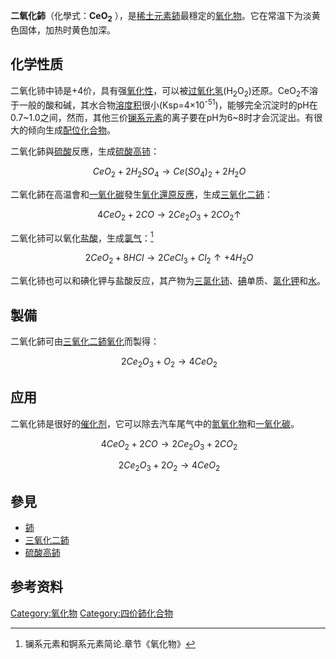 {{Chembox
|   Name = 二氧化鈰
|   ImageFile = Cerium(IV) oxide.jpg
|   ImageFile1 = Ceria-3D-ionic.png
| IUPACName = Cerium(Ⅳ) oxide
|   OtherNames = 氧化鈰（Ⅳ）
|Section1={{Chembox Identifiers
| ChemSpiderID_Ref = {{chemspidercite|correct|chemspider}}
| ChemSpiderID = 8395107
| PubChem = 73963
| ChEBI_Ref = {{ebicite|changed|EBI}} 
| ChEBI = 79089
| UNII_Ref = {{fdacite|changed|FDA}}
| UNII = 619G5K328Y
| InChI = 1/Ce.2O/q+4;2*-2
| SMILES = [O-2]=[Ce+4]=[O-2]
| InChIKey = OFJATJUUUCAKMK-UHFFFAOYAX
| StdInChI_Ref = {{stdinchicite|correct|chemspider}}
| StdInChI = 1S/Ce.2O/q+4;2*-2
| StdInChIKey_Ref = {{stdinchicite|correct|chemspider}}
| StdInChIKey = OFJATJUUUCAKMK-UHFFFAOYSA-N
| CASNo = 1306-38-3
| CASNo_Ref = {{cascite|correct|CAS}}
| CASNo2_Ref = {{cascite|changed|??}}
| CASNo2 = 12014-56-1
| CASNo2_Comment = (monohydrate)
  }}
|Section2 = {{Chembox Properties
|   Formula = CeO<sub>2</sub>
|   MolarMass = 172.115
|   Appearance = 黃白色[[固體|固體]]
|   Density = 7.65 g/cm<sup>3</sup>
|   Solubility = 难溶
|   MeltingPt = 2400℃
|   BoilingPt = 3500℃
  }}
}}
'''二氧化鈰'''（化學式：'''CeO<sub>2</sub>''' ），是[[稀土元素|稀土元素]][[鈰|鈰]]最穩定的[[氧化物|氧化物]]。它在常温下为淡黄色固体，加热时黄色加深。

==化学性质==
二氧化铈中铈是+4价，具有强[[氧化性|氧化性]]，可以被[[过氧化氢|过氧化氢]](H<sub>2</sub>O<sub>2</sub>)还原。CeO<sub>2</sub>不溶于一般的酸和碱，其水合物[[溶度积|溶度积]]很小(Ksp=4×10<sup>-51</sup>)，能够完全沉淀时的pH在0.7~1.0之间，然而，其他三价[[镧系元素|镧系元素]]的离子要在pH为6~8时才会沉淀出。有很大的倾向生成[[配位化合物|配位化合物]]。

二氧化鈰與[[硫酸|硫酸]]反應，生成[[硫酸高铈|硫酸高铈]]：

:<math>\ CeO_2+2H_2SO_4\to Ce(SO_4)_2+2H_2O</math>

二氧化鈰在高温會和[[一氧化碳|一氧化碳]]發生[[氧化還原反應|氧化還原反應]]，生成[[三氧化二鈰|三氧化二鈰]]：

:<math>\ 4CeO_2+2CO\to 2Ce_2O_3+2CO_2\uparrow</math>

二氧化铈可以氧化[[盐酸|盐酸]]，生成[[氯气|氯气]]：<ref>镧系元素和锕系元素简论.章节《氧化物》</ref>
:<math>\ 2CeO_2+8HCl\to 2CeCl_3+Cl_2\uparrow +4H_2O</math>

二氧化铈也可以和碘化钾与盐酸反应，其产物为[[三氯化铈|三氯化铈]]、[[碘|碘]]单质、[[氯化钾|氯化钾]]和[[水|水]]。

== 製備 ==
二氧化鈰可由[[三氧化二鈰|三氧化二鈰]][[氧化|氧化]]而製得：

:<math>\ 2Ce_2O_3+O_2\to 4CeO_2</math>

==应用==
二氧化铈是很好的[[催化剂|催化剂]]，它可以除去汽车尾气中的[[氮氧化物|氮氧化物]]和[[一氧化碳|一氧化碳]]。<!--英文维基不是可靠来源 <ref>http://en.wikipedia.org/wiki/Cerium(IV)_oxide#As_a_catalyst</ref>Ce<sup>4+</sup>-->
:<math>\ 4CeO_2+2CO\to 2Ce_2O_3+2CO_2</math>
:<math>\ 2Ce_2O_3+2O_2\to 4CeO_2</math><!-- 催化剂要求反应前后物质不变，故补上这一行-->

== 參見 ==
*[[鈰|鈰]]
*[[三氧化二鈰|三氧化二鈰]]
*[[硫酸高鈰|硫酸高鈰]]

==参考资料==
{{reflist}}

{{铈化合物}}
{{氧化物}}

[[Category:氧化物|Category:氧化物]]
[[Category:四价鈰化合物|Category:四价鈰化合物]]